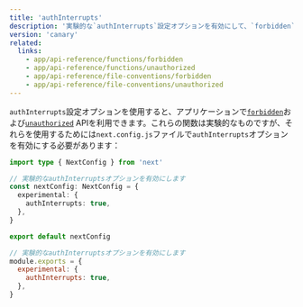 ```yaml
---
title: 'authInterrupts'
description: '実験的な`authInterrupts`設定オプションを有効にして、`forbidden`および`unauthorized`を使用する方法を学びます'
version: 'canary'
related:
  links:
    - app/api-reference/functions/forbidden
    - app/api-reference/functions/unauthorized
    - app/api-reference/file-conventions/forbidden
    - app/api-reference/file-conventions/unauthorized
---
```


`authInterrupts`設定オプションを使用すると、アプリケーションで[`forbidden`](/docs/app/api-reference/functions/forbidden)および[`unauthorized`](/docs/app/api-reference/functions/unauthorized) APIを利用できます。これらの関数は実験的なものですが、それらを使用するためには`next.config.js`ファイルで`authInterrupts`オプションを有効にする必要があります：

<Tabs>
<TabItem value="ts" label="TypeScript">

```ts title="next.config.ts" switcher
import type { NextConfig } from 'next'

// 実験的なauthInterruptsオプションを有効にします
const nextConfig: NextConfig = {
  experimental: {
    authInterrupts: true,
  },
}

export default nextConfig
```

</TabItem>
<TabItem value="js" label="JavaScript">

```js title="next.config.js" switcher
// 実験的なauthInterruptsオプションを有効にします
module.exports = {
  experimental: {
    authInterrupts: true,
  },
}
```

</TabItem>
</Tabs>
